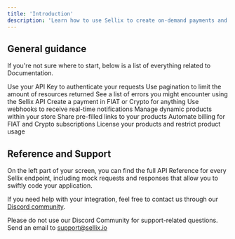 ```yaml
---
title: 'Introduction'
description: 'Learn how to use Sellix to create on-demand payments and interact with your store'
---
```


## General guidance

If you're not sure where to start, below is a list of everything related to Documentation.

<CardGroup cols={3}>
  <Card
    title="Authentication"
    icon="key-skeleton"
    href="/api-reference/authentication"
  >
    Use your API Key to authenticate your requests
  </Card>
  <Card
    title="Pagination"
    icon="page-caret-up"
    href="/api-reference/pagination"
  >
    Use pagination to limit the amount of resources returned
  </Card>
  <Card
    title="Errors"
    icon="bomb"
    href="/api-reference/errors"
  >
    See a list of errors you might encounter using the Sellix API
  </Card>
  <Card
    title="Payments"
    icon="credit-card"
    href="/api-reference/payments/post-payments"
  >
    Create a payment in FIAT or Crypto for anything
  </Card>
  <Card
    title="Webhooks"
    icon="webhook"
    href="/api-reference/webhooks"
  >
    Use webhooks to receive real-time notifications
  </Card>
  <Card
    title="Dynamic Products"
    icon="conveyor-belt-arm"
    href="/api-reference/dynamic-products"
  >
    Manage dynamic products within your store
  </Card>
  <Card
    title="Prefilled Links"
    icon="link"
    href="/api-reference/prefilled-links"
  >
    Share pre-filled links to your products
  </Card>
  <Card
    title="Subscriptions"
    icon="arrow-progress"
    href="/api-reference/subscriptions-v2"
  >
    Automate billing for FIAT and Crypto subscriptions
  </Card>
  <Card
    title="Licenses"
    icon="scanner-keyboard"
    href="/api-reference/licenses"
  >
    License your products and restrict product usage
  </Card>
</CardGroup>

## Reference and Support

On the left part of your screen, you can find the full API Reference for every Sellix endpoint, including mock requests and responses that allow you to swiftly code your application.

If you need help with your integration, feel free to contact us through our [Discord community](https://sellix.io/discord).

<Note>Please do not use our Discord Community for support-related questions. Send an email to support@sellix.io</Note>
